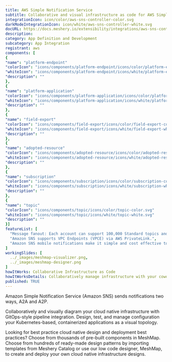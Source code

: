 ```yaml
---
title: AWS Simple Notification Service
subtitle: Collaborative and visual infrastructure as code for AWS Simple Notification Service
integrationIcon: icon/color/aws-sns-controller-color.svg
darkModeIntegrationIcon: icon/white/aws-sns-controller-white.svg
docURL: https://docs.meshery.io/extensibility/integrations/aws-sns-controller
description: 
category: App Definition and Development
subcategory: App Integration
registrant: aws
components: [
{
"name": "platform-endpoint"
"colorIcon": "icons/components/platform-endpoint/icons/color/platform-endpoint-color.svg"
"whiteIcon": "icons/components/platform-endpoint/icons/white/platform-endpoint-white.svg"
"description": ""
},
{
"name": "platform-application"
"colorIcon": "icons/components/platform-application/icons/color/platform-application-color.svg"
"whiteIcon": "icons/components/platform-application/icons/white/platform-application-white.svg"
"description": ""
},
{
"name": "field-export"
"colorIcon": "icons/components/field-export/icons/color/field-export-color.svg"
"whiteIcon": "icons/components/field-export/icons/white/field-export-white.svg"
"description": ""
},
{
"name": "adopted-resource"
"colorIcon": "icons/components/adopted-resource/icons/color/adopted-resource-color.svg"
"whiteIcon": "icons/components/adopted-resource/icons/white/adopted-resource-white.svg"
"description": ""
},
{
"name": "subscription"
"colorIcon": "icons/components/subscription/icons/color/subscription-color.svg"
"whiteIcon": "icons/components/subscription/icons/white/subscription-white.svg"
"description": ""
},
{
"name": "topic"
"colorIcon": "icons/components/topic/icons/color/topic-color.svg"
"whiteIcon": "icons/components/topic/icons/white/topic-white.svg"
"description": ""
}]
featureList: [
  "Message fanout: Each account can support 100,000 Standard topics and each topic supports up to 12.5M subscriptions.",
  "Amazon SNS supports VPC Endpoints (VPCE) via AWS PrivateLink.",
  "Amazon SNS mobile notifications make it simple and cost effective to fan out mobile push notifications to iOS, Android, Fire, Windows, and Baidu devices."
]
workingSlides: [
  ../_images/meshmap-visualizer.png,
  ../_images/meshmap-designer.png
]
howItWorks: Collaborative Infrastructure as Code
howItWorksDetails: Collaboratively manage infrastructure with your coworkers synchronously sharing the same designs.
published: TRUE
---
```

<p>
Amazon Simple Notification Service (Amazon SNS) sends notifications two ways, A2A and A2P.
</p>
<p>
    Collaboratively and visually diagram your cloud native infrastructure with GitOps-style pipeline integration. Design, test, and manage configuration your Kubernetes-based, containerized applications as a visual topology.
</p>
<p>
    Looking for best practice cloud native design and deployment best practices? Choose from thousands of pre-built components in MeshMap. Choose from hundreds of ready-made design patterns by importing templates from Meshery Catalog or use our low code designer, MeshMap, to create and deploy your own cloud native infrastructure designs.
</p>
